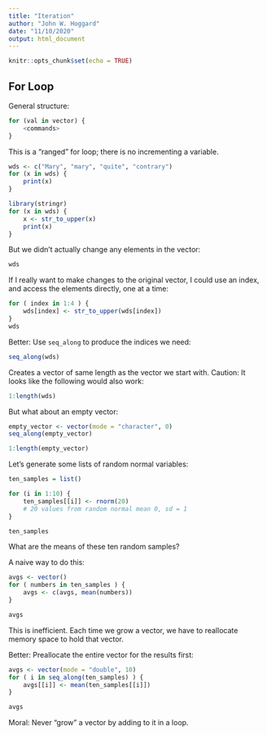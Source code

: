 ```yaml
---
title: "Iteration"
author: "John W. Hoggard"
date: "11/10/2020"
output: html_document
---
```


```r
knitr::opts_chunk$set(echo = TRUE)
```

## For Loop

General structure:
```r
for (val in vector) {
    <commands>
}
```

This is a "ranged" for loop; there is no incrementing a variable.
```r
wds <- c("Mary", "mary", "quite", "contrary")
for (x in wds) {
    print(x)
}
```

```r
library(stringr)
for (x in wds) {
    x <- str_to_upper(x)
    print(x)
}
```

But we didn't actually change any elements in the vector:
```r
wds
```

If I really want to make changes to the original vector, I could use an index, and access the elements directly, one at a time:
```r
for ( index in 1:4 ) {
    wds[index] <- str_to_upper(wds[index])
}
wds
```

Better:  Use `seq_along` to produce the indices we need:
```r
seq_along(wds)
```

Creates a vector of same length as the vector we start with.  Caution: It looks like the following would also work:
```r
1:length(wds)
```

But what about an empty vector:
```r
empty_vector <- vector(mode = "character", 0)
seq_along(empty_vector)
```

```r
1:length(empty_vector)
```

Let's generate some lists of random normal variables:
```r
ten_samples = list()

for (i in 1:10) {
    ten_samples[[i]] <- rnorm(20)
    # 20 values from random normal mean 0, sd = 1
}
```

```r
ten_samples
```

What are the means of these ten random samples?

A naive way to do this:
```r
avgs <- vector()
for ( numbers in ten_samples ) {
    avgs <- c(avgs, mean(numbers))
}
```

```r
avgs
```

This is inefficient. Each time we grow a vector, we have to reallocate memory space to hold that vector.  

Better: Preallocate the entire vector for the results first:
```r
avgs <- vector(mode = "double", 10)
for ( i in seq_along(ten_samples) ) {
    avgs[[i]] <- mean(ten_samples[[i]])
}
```

```r
avgs
```

Moral: Never "grow" a vector by adding to it in a loop.





